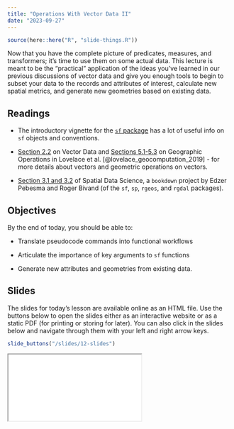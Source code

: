 ```yaml
---
title: "Operations With Vector Data II"
date: "2023-09-27"
---
```


```r
source(here::here("R", "slide-things.R"))
```

Now that you have the complete picture of predicates, measures, and transformers; it's time to use them on some actual data. This lecture is meant to be the "practical" application of the ideas you've learned in our previous discussions of vector data and give you enough tools to begin to subset your data to the records and attributes of interest, calculate new spatial metrics, and generate new geometries based on existing data.

## Readings

- <i class="fas fa-external-link-square-alt"></i> The introductory vignette for the [`sf` package](https://r-spatial.github.io/sf/articles/sf1.html) has a lot of useful info on `sf` objects and conventions.

- <i class="fas fa-book"></i> [Section 2.2](https://geocompr.robinlovelace.net/spatial-class.html) on Vector Data and [Sections 5.1-5.3](https://geocompr.robinlovelace.net/geometric-operations.html) on Geographic Operations in Lovelace et al. [@lovelace_geocomputation_2019] - for more details about vectors and geometric operations on vectors.

- <i class="fas fa-external-link-square-alt"></i> [Section 3.1 and 3.2](https://r-spatial.org/book/03-Geometries.html) of Spatial Data Science, a `bookdown` project by Edzer Pebesma and Roger Bivand (of the `sf`, `sp`, `rgeos`, and `rgdal` packages).

## Objectives

By the end of today, you should be able to: 

- Translate pseudocode commands into functional workflows

- Articulate the importance of key arguments to `sf` functions

- Generate new attributes and geometries from existing data.


## Slides
The slides for today's lesson are available online as an HTML file. Use the buttons below to open the slides either as an interactive website or as a static PDF (for printing or storing for later). You can also click in the slides below and navigate through them with your left and right arrow keys.

```r
slide_buttons("/slides/12-slides")
```

<div>

```{=html}
<iframe class="slide-deck" src="/slides/12-slides.html"></iframe>
```

</div>